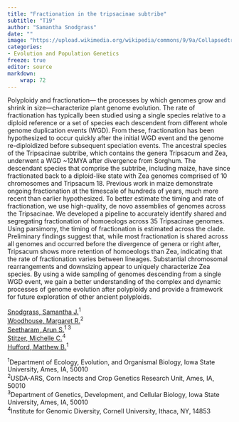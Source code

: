 ```yaml
---
title: "Fractionation in the tripsacinae subtribe"
subtitle: "T19"
author: "Samantha Snodgrass"
date: ""
image: "https://upload.wikimedia.org/wikipedia/commons/9/9a/CollapsedtreeLabels-simplified-fi.svg"
categories: 
- Evolution and Population Genetics
freeze: true
editor: source
markdown: 
    wrap: 72
---
```


Polyploidy and fractionation— the processes by which genomes grow and shrink in size—characterize plant genome evolution. The rate of fractionation has typically been studied using a single species relative to a diploid reference or a set of species each descendent from different whole genome duplication events (WGD). From these, fractionation has been hypothesized to occur quickly after the initial WGD event and the genome re-diploidized before subsequent speciation events. The ancestral species of the Tripsacinae subtribe, which contains the genera Tripsacum and Zea, underwent a WGD ~12MYA after divergence from Sorghum. The descendant species that comprise the subtribe, including maize, have since fractionated back to a diploid-like state with Zea genomes comprised of 10 chromosomes and Tripsacum 18. Previous work in maize demonstrate ongoing fractionation at the timescale of hundreds of years, much more recent than earlier hypothesized. To better estimate the timing and rate of fractionation, we use high-quality, de novo assemblies of genomes across the Tripsacinae. We developed a pipeline to accurately identify shared and segregating fractionation of homoeologs across 35 Tripsacinae genomes. Using parsimony, the timing of fractionation is estimated across the clade. Preliminary findings suggest that, while most fractionation is shared across all genomes and occurred before the divergence of genera or right after, Tripsacum shows more retention of homoeologs than Zea, indicating that the rate of fractionation varies between lineages. Substantial chromosomal rearrangements and downsizing appear to uniquely characterize Zea species. By using a wide sampling of genomes descending from a single WGD event, we gain a better understanding of the complex and dynamic processes of genome evolution after polyploidy and provide a framework for future exploration of other ancient polyploids.

<a href='mailto:snodgras@iastate.edu'>Snodgrass, Samantha J.</a><sup>1</sup><br><a href='mailto:margaret.woodhouse@usda.gov'>Woodhouse, Margaret R.</a><sup>2</sup><br><a href='mailto:arn@iastate.edu'>Seetharam, Arun S.</a><sup>1 3</sup><br><a href='mailto:mcs368@cornell.edu'>Stitzer, Michelle C.</a><sup>4</sup><br><a href='mailto:mhufford@iastate.edu'>Hufford, Matthew B.</a><sup>1</sup><br>

<sup>1</sup>Department of Ecology, Evolution, and Organismal Biology, Iowa State University, Ames, IA, 50010<br><sup>2</sup>USDA-ARS, Corn Insects and Crop Genetics Research Unit, Ames, IA, 50010<br><sup>3</sup>Department of Genetics, Development, and Cellular Biology, Iowa State University, Ames, IA, 50010<br><sup>4</sup>Institute for Genomic Diversity, Cornell University, Ithaca, NY, 14853<br>